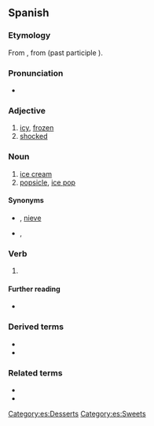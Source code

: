 ==Spanish==

===Etymology===
From {{m|es|helar}}, from {{etyl|la|es}} {{m|la|gelare}} (past participle {{m|la|gelātus}}).

===Pronunciation===
* {{es-IPA}}

===Adjective===
{{es-adj|f=helada}}

# [[icy]], [[frozen]]
# [[shocked]]

===Noun===
{{es-noun|m}}

# [[ice cream]]
# [[popsicle]], [[ice pop]]

====Synonyms====
* {{sense|ice cream}} {{l|es|sorbete}} {{qualifier|El Salvador}}, [[nieve]] {{qualifier|Mexico}}
* {{sense|popsicle}} {{l|es|helado de agua}}, {{l|es|paleta}}

===Verb===
{{es-past participle|helad}}

# {{es-verb form of|ending=ar|mood=participle|helar}}

====Further reading====
* {{R:DRAE 2001}}

===Derived terms===
* {{l|es|heladero}}
* {{l|es|heladería}}

===Related terms===
* {{l|es|helada}}
* {{l|es|hielo}}

[[Category:es:Desserts]]
[[Category:es:Sweets]]